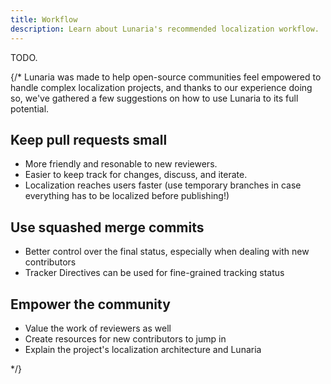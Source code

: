 ```yaml
---
title: Workflow
description: Learn about Lunaria's recommended localization workflow.
---
```


TODO.

{/*
Lunaria was made to help open-source communities feel empowered to handle complex localization projects, and thanks to our experience doing so, we've gathered a few suggestions on how to use Lunaria to its full potential.

## Keep pull requests small

- More friendly and resonable to new reviewers.
- Easier to keep track for changes, discuss, and iterate.
- Localization reaches users faster (use temporary branches in case everything has to be localized before publishing!)

## Use squashed merge commits

- Better control over the final status, especially when dealing with new contributors
- Tracker Directives can be used for fine-grained tracking status

## Empower the community

- Value the work of reviewers as well
- Create resources for new contributors to jump in
- Explain the project's localization architecture and Lunaria

*/}